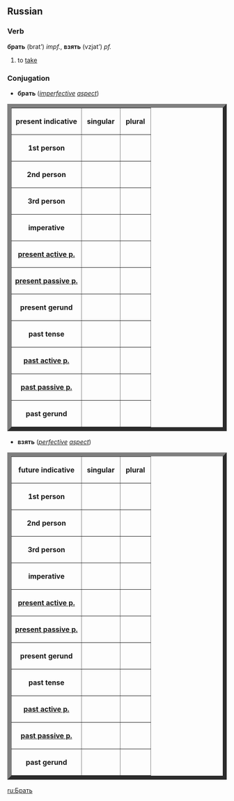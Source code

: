 ==Russian==
===Verb===
'''брать''' (brat’) ''impf.'', '''взять''' (vzjat’) ''pf.''

#to [[take]]

===Conjugation===
*'''брать''' (''[[imperfective]] [[w:grammatical aspect|aspect]]'')
<table border="9">
<tr><th>present indicative</th><th>&nbsp;singular&nbsp;</th><th>&nbsp;plural&nbsp;</th></tr>
<tr><th>1st person</th><td>&nbsp;{{Unicode|беру́}}&nbsp;</td><td>&nbsp;{{Unicode|берём}}&nbsp;</td></tr>
<tr><th>2nd person</th><td>&nbsp;{{Unicode|берёшь}}&nbsp;</td><td>&nbsp;{{Unicode|берёте}}&nbsp;</td></tr>
<tr><th>3rd person</th><td>&nbsp;{{Unicode|берёт}}&nbsp;</td><td>&nbsp;{{Unicode|беру́т}}&nbsp;</td></tr>
<tr><th>imperative</th><td>&nbsp;{{Unicode|бери́}}&nbsp;</td><td>&nbsp;{{Unicode|бери́те}}&nbsp;</td></tr>
<tr><th>[[present participle|present active p.]]</th><td>&nbsp;{{Unicode|беру́щий}}&nbsp;</td><td>&nbsp;{{Unicode|}}&nbsp;</td></tr>
<tr><th>[[present participle|present passive p.]]</th><td>&nbsp;{{Unicode|—}}&nbsp;</td><td>&nbsp;{{Unicode|}}&nbsp;</td></tr>
<tr><th>present gerund</th><td>&nbsp;{{Unicode|бе́ря}}&nbsp;</td><td>&nbsp;{{Unicode|}}&nbsp;</td></tr>
<tr><th>past tense</th><td>&nbsp;{{Unicode|брал, брала́, бра́ло}}&nbsp;</td><td>&nbsp;{{Unicode|бра́ли}}&nbsp;</td></tr>
<tr><th>[[past participle|past active p.]]</th><td>&nbsp;{{Unicode|бра́вший}}&nbsp;</td><td>&nbsp;{{Unicode|}}&nbsp;</td></tr>
<tr><th>[[past participle|past passive p.]]</th><td>&nbsp;{{Unicode|—}}&nbsp;</td><td>&nbsp;{{Unicode|}}&nbsp;</td></tr>
<tr><th>past gerund</th><td>&nbsp;{{Unicode|—}}&nbsp;</td><td>&nbsp;{{Unicode|}}&nbsp;</td></tr>
</table>


*'''взять''' (''[[perfective]] [[w:grammatical aspect|aspect]]'')
<table border="9">
<tr><th>future indicative</th><th>&nbsp;singular&nbsp;</th><th>&nbsp;plural&nbsp;</th></tr>
<tr><th>1st person</th><td>&nbsp;{{Unicode|возьму́}}&nbsp;</td><td>&nbsp;{{Unicode|возьмём}}&nbsp;</td></tr>
<tr><th>2nd person</th><td>&nbsp;{{Unicode|возьмёшь}}&nbsp;</td><td>&nbsp;{{Unicode|возьмёте}}&nbsp;</td></tr>
<tr><th>3rd person</th><td>&nbsp;{{Unicode|возьмёт}}&nbsp;</td><td>&nbsp;{{Unicode|возьму́т}}&nbsp;</td></tr>
<tr><th>imperative</th><td>&nbsp;{{Unicode|возьми́}}&nbsp;</td><td>&nbsp;{{Unicode|возьми́те}}&nbsp;</td></tr>
<tr><th>[[present participle|present active p.]]</th><td>&nbsp;{{Unicode|—}}&nbsp;</td><td>&nbsp;{{Unicode|}}&nbsp;</td></tr>
<tr><th>[[present participle|present passive p.]]</th><td>&nbsp;{{Unicode|—}}&nbsp;</td><td>&nbsp;{{Unicode|}}&nbsp;</td></tr>
<tr><th>present gerund</th><td>&nbsp;{{Unicode|—}}&nbsp;</td><td>&nbsp;{{Unicode|}}&nbsp;</td></tr>
<tr><th>past tense</th><td>&nbsp;{{Unicode|взял, взяла́, взя́ло}}&nbsp;</td><td>&nbsp;{{Unicode|взя́ли}}&nbsp;</td></tr>
<tr><th>[[past participle|past active p.]]</th><td>&nbsp;{{Unicode|взя́вший}}&nbsp;</td><td>&nbsp;{{Unicode|}}&nbsp;</td></tr>
<tr><th>[[past participle|past passive p.]]</th><td>&nbsp;{{Unicode|взя́тый (взят, взята́, взя́то)}}&nbsp;</td><td>&nbsp;{{Unicode|(взя́ты)}}&nbsp;</td></tr>
<tr><th>past gerund</th><td>&nbsp;{{Unicode|взяв, взя́вши}}&nbsp;</td><td>&nbsp;{{Unicode|}}&nbsp;</td></tr>
</table>

[[ru:Брать]]